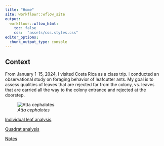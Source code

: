 ```yaml
---
title: "Home"
site: workflowr::wflow_site
output:
  workflowr::wflow_html:
    toc: false
    css:  "assets/css.styles.css"
editor_options:
  chunk_output_type: console
---
```


## Context

From January 1-15, 2024, I visited Costa Rica as a class trip. I conducted an observational study on foraging behavior of leafcutter ants. My goal is to assess qualities of leaves that are rejected far from the colony, vs. leaves that are carried all the way to the colony entrance and rejected at the doorstep.

![*Atta cephalotes*](assets/google_image.jpeg)

[Individual leaf analysis](area_analysis.html)

[Quadrat analysis](quadrat_analysis.html)

[Notes](notes.html)
